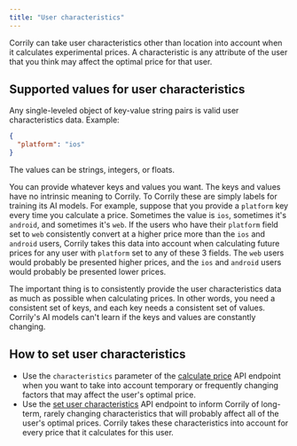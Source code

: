 ```yaml
---
title: "User characteristics"
---
```


Corrily can take user characteristics other than location into account when it calculates experimental prices. A characteristic is any attribute of the user that you think may affect the optimal price for that user.

## Supported values for user characteristics

Any single-leveled object of key-value string pairs is valid user characteristics data. Example:

```json
{
  "platform": "ios"
}
```

The values can be strings, integers, or floats.

You can provide whatever keys and values you want. The keys and values have no intrinsic meaning to Corrily. To Corrily these are simply labels for training its AI models. For example, suppose that you provide a `platform` key every time you calculate a price. Sometimes the value is `ios`, sometimes it's `android`, and sometimes it's `web`. If the users who have their `platform` field set to `web` consistently convert at a higher price more than the `ios` and `android` users, Corrily takes this data into account when calculating future prices for any user with `platform` set to any of these 3 fields. The `web` users would probably be presented higher prices, and the `ios` and `android` users would probably be presented lower prices.

The important thing is to consistently provide the user characteristics data as much as possible when calculating prices. In other words, you need a consistent set of keys, and each key needs a consistent set of values. Corrily's AI models can't learn if the keys and values are constantly changing.

## How to set user characteristics

- Use the `characteristics` parameter of the [calculate price](../api-reference/calculate-price) API endpoint when you want to take into account temporary or frequently changing factors that may affect the user's optimal price.
- Use the [set user characteristics](../api-reference/set-user-characteristics) API endpoint to inform Corrily of long-term, rarely changing characteristics that will probably affect all of the user's optimal prices. Corrily takes these characteristics into account for every price that it calculates for this user.
